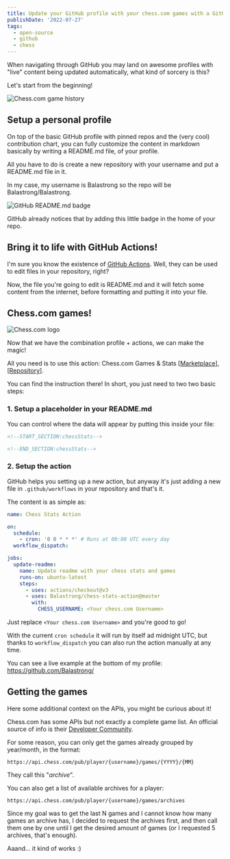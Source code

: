 ```yaml
---
title: Update your GitHub profile with your chess.com games with a GitHub Action
publishDate: '2022-07-27'
tags:
  - open-source
  - github
  - chess
---
```



When navigating through GitHub you may land on awesome profiles with "live" content being updated automatically, what kind of sorcery is this?

Let's start from the beginning!


<Image src={chesscom_stats} alt="Chess.com game history" />

## Setup a personal profile

On top of the basic GitHub profile with pinned repos and the (very cool) contribution chart, you can fully customize the content in markdown basically by writing a README.md file, of your profile.

All you have to do is create a new repository with your username and put a README.md file in it.

In my case, my username is Balastrong so the repo will be Balastrong/Balastrong.


<Image src={special_repo} alt="GitHub README.md badge" />

GitHub already notices that by adding this little badge in the home of your repo.

## Bring it to life with GitHub Actions!

I'm sure you know the existence of [GitHub Actions](https://github.com/features/actions). Well, they can be used to edit files in your repository, right?

Now, the file you're going to edit is README.md and it will fetch some content from the internet, before formatting and putting it into your file.

## Chess.com games!


<Image src={chesscom_logo} alt="Chess.com logo" />

Now that we have the combination profile + actions, we can make the magic!

All you need is to use this action: Chess.com Games & Stats [[Marketplace](https://github.com/marketplace/actions/chess-com-games-stats)], [[Repository](https://github.com/Balastrong/chess-stats-action)].

You can find the instruction there!
In short, you just need to two two basic steps:

### 1. Setup a placeholder in your README.md

You can control where the data will appear by putting this inside your file:

```html
<!--START_SECTION:chessStats-->

<!--END_SECTION:chessStats-->
```

### 2. Setup the action

GitHub helps you setting up a new action, but anyway it's just adding a new file in `.github/workflows` in your repository and that's it.

The content is as simple as:

```yaml
name: Chess Stats Action

on:
  schedule:
    - cron: '0 0 * * *' # Runs at 00:00 UTC every day
  workflow_dispatch:

jobs:
  update-readme:
    name: Update readme with your chess stats and games
    runs-on: ubuntu-latest
    steps:
      - uses: actions/checkout@v3
      - uses: Balastrong/chess-stats-action@master
        with:
          CHESS_USERNAME: <Your chess.com Username>
```

Just replace `<Your chess.com Username>` and you're good to go!

With the current `cron schedule` it will run by itself ad midnight UTC, but thanks to `workflow_dispatch` you can also run the action manually at any time.

You can see a live example at the bottom of my profile: https://github.com/Balastrong/

## Getting the games

Here some additional context on the APIs, you might be curious about it!

Chess.com has some APIs but not exactly a complete game list. An official source of info is their [Developer Community](https://www.chess.com/club/chess-com-developer-community).

For some reason, you can only get the games already grouped by year/month, in the format:

```
https://api.chess.com/pub/player/{username}/games/{YYYY}/{MM}
```

They call this "_archive_".

You can also get a list of available archives for a player:

```
https://api.chess.com/pub/player/{username}/games/archives
```

Since my goal was to get the last N games and I cannot know how many games an archive has, I decided to request the archives first, and then call them one by one until I get the desired amount of games (or I requested 5 archives, that's enough).

Aaand... it kind of works :)
